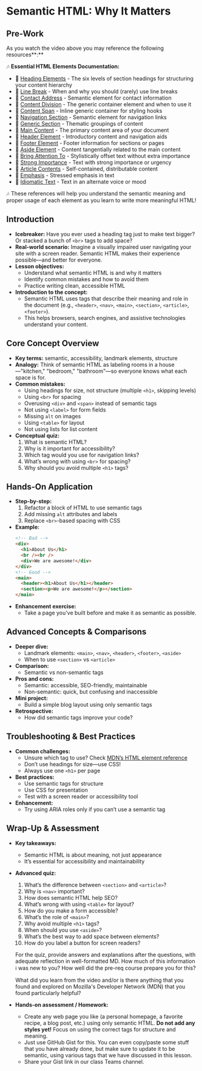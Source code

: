 # Semantic HTML: Why It Matters

## Pre-Work

As you watch the video above you may reference the following resources**:**

🎶 **Essential HTML Elements Documentation:**

- 🔗 [Heading Elements](https://developer.mozilla.org/en-US/docs/Web/HTML/Reference/Elements/Heading_Elements) - The six levels of section headings for structuring your content hierarchy
- 🔗 [Line Break](https://developer.mozilla.org/en-US/docs/Web/HTML/Reference/Elements/br) - When and why you should (rarely) use line breaks
- 🔗 [Contact Address](https://developer.mozilla.org/en-US/docs/Web/HTML/Reference/Elements/address) - Semantic element for contact information
- 🔗 [Content Division](https://developer.mozilla.org/en-US/docs/Web/HTML/Reference/Elements/div) - The generic container element and when to use it
- 🔗 [Content Span](https://developer.mozilla.org/en-US/docs/Web/HTML/Reference/Elements/span) - Inline generic container for styling hooks
- 🔗 [Navigation Section](https://developer.mozilla.org/en-US/docs/Web/HTML/Reference/Elements/nav) - Semantic element for navigation links
- 🔗 [Generic Section](https://developer.mozilla.org/en-US/docs/Web/HTML/Reference/Elements/section) - Thematic groupings of content
- 🔗 [Main Content](https://developer.mozilla.org/en-US/docs/Web/HTML/Reference/Elements/main) - The primary content area of your document
- 🔗 [Header Element](https://developer.mozilla.org/en-US/docs/Web/HTML/Reference/Elements/header) - Introductory content and navigation aids
- 🔗 [Footer Element](https://developer.mozilla.org/en-US/docs/Web/HTML/Reference/Elements/footer) - Footer information for sections or pages
- 🔗 [Aside Element](https://developer.mozilla.org/en-US/docs/Web/HTML/Reference/Elements/aside) - Content tangentially related to the main content
- 🔗 [Bring Attention To](https://developer.mozilla.org/en-US/docs/Web/HTML/Reference/Elements/b) - Stylistically offset text without extra importance
- 🔗 [Strong Importance](https://developer.mozilla.org/en-US/docs/Web/HTML/Reference/Elements/strong) - Text with strong importance or urgency
- 🔗 [Article Contents](https://developer.mozilla.org/en-US/docs/Web/HTML/Reference/Elements/article) - Self-contained, distributable content
- 🔗 [Emphasis](https://developer.mozilla.org/en-US/docs/Web/HTML/Reference/Elements/em) - Stressed emphasis in text
- 🔗 [Idiomatic Text](https://developer.mozilla.org/en-US/docs/Web/HTML/Reference/Elements/i) - Text in an alternate voice or mood

🎶 These references will help you understand the semantic meaning and proper usage of each element as you learn to write more meaningful HTML!

## Introduction

- **Icebreaker:** Have you ever used a heading tag just to make text bigger? Or stacked a bunch of `<br>` tags to add space?
- **Real-world scenario:** Imagine a visually impaired user navigating your site with a screen reader. Semantic HTML makes their experience possible—and better for everyone.
- **Lesson objectives:**
  - Understand what semantic HTML is and why it matters
  - Identify common mistakes and how to avoid them
  - Practice writing clean, accessible HTML
- **Introduction to the concept:**
  - Semantic HTML uses tags that describe their meaning and role in the document (e.g., `<header>`, `<nav>`, `<main>`, `<section>`, `<article>`, `<footer>`).
  - This helps browsers, search engines, and assistive technologies understand your content.

## Core Concept Overview

- **Key terms:** semantic, accessibility, landmark elements, structure
- **Analogy:** Think of semantic HTML as labeling rooms in a house—"kitchen," "bedroom," "bathroom"—so everyone knows what each space is for.
- **Common mistakes:**
  - Using headings for size, not structure (multiple `<h1>`, skipping levels)
  - Using `<br>` for spacing
  - Overusing `<div>` and `<span>` instead of semantic tags
  - Not using `<label>` for form fields
  - Missing `alt` on images
  - Using `<table>` for layout
  - Not using lists for list content
- **Conceptual quiz:**
  1. What is semantic HTML?
  2. Why is it important for accessibility?
  3. Which tag would you use for navigation links?
  4. What’s wrong with using `<br>` for spacing?
  5. Why should you avoid multiple `<h1>` tags?

## Hands-On Application

- **Step-by-step:**
  1. Refactor a block of HTML to use semantic tags
  2. Add missing `alt` attributes and labels
  3. Replace `<br>`-based spacing with CSS
- **Example:**
  ```html
  <!-- Bad -->
  <div>
    <h1>About Us</h1>
    <br /><br />
    <div>We are awesome!</div>
  </div>
  <!-- Good -->
  <main>
    <header><h1>About Us</h1></header>
    <section><p>We are awesome!</p></section>
  </main>
  ```
- **Enhancement exercise:**
  - Take a page you’ve built before and make it as semantic as possible.

## Advanced Concepts & Comparisons

- **Deeper dive:**
  - Landmark elements: `<main>`, `<nav>`, `<header>`, `<footer>`, `<aside>`
  - When to use `<section>` vs `<article>`
- **Comparison:**
  - Semantic vs non-semantic tags
- **Pros and cons:**
  - Semantic: accessible, SEO-friendly, maintainable
  - Non-semantic: quick, but confusing and inaccessible
- **Mini project:**
  - Build a simple blog layout using only semantic tags
- **Retrospective:**
  - How did semantic tags improve your code?

## Troubleshooting & Best Practices

- **Common challenges:**
  - Unsure which tag to use? Check [MDN’s HTML element reference](https://developer.mozilla.org/en-US/docs/Web/HTML/Element)
  - Don’t use headings for size—use CSS!
  - Always use one `<h1>` per page
- **Best practices:**
  - Use semantic tags for structure
  - Use CSS for presentation
  - Test with a screen reader or accessibility tool
- **Enhancement:**
  - Try using ARIA roles only if you can’t use a semantic tag

## Wrap-Up & Assessment

- **Key takeaways:**
  - Semantic HTML is about meaning, not just appearance
  - It’s essential for accessibility and maintainability

- **Advanced quiz:**
  1. What’s the difference between `<section>` and `<article>`?
  2. Why is `<nav>` important?
  3. How does semantic HTML help SEO?
  4. What’s wrong with using `<table>` for layout?
  5. How do you make a form accessible?
  6. What’s the role of `<main>`?
  7. Why avoid multiple `<h1>` tags?
  8. When should you use `<aside>`?
  9. What’s the best way to add space between elements?
  10. How do you label a button for screen readers?

  For the quiz, provide answers and explanations after the questions, with adequate reflection in well-formatted MD. How much of this information ℹ️ was new to you? How well did the pre-req course prepare you for this?

  What did you learn from the video and/or is there anything that you found and explored on Mozilla's Developer Network (MDN) that you found particularly helpful?

- **Hands-on assessment / Homework:**
  - Create any web page you like (a personal homepage, a favorite recipe, a blog post, etc.) using only semantic HTML. **Do not add any styles yet!** Focus on using the correct tags for structure and meaning.
  - Just use GitHub Gist for this. You can even copy/paste some stuff that you have already done, but make sure to update it to be semantic, using various tags that we have discussed in this lesson.
  - Share your Gist link in our class Teams channel.
